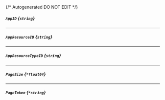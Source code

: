 {/* Autogenerated DO NOT EDIT  */}
##### `AppID` *{`string`}*

---
##### `AppResourceID` *{`string`}*

---
##### `AppResourceTypeID` *{`string`}*

---
##### `PageSize` *{`*float64`}*

---
##### `PageToken` *{`*string`}*


